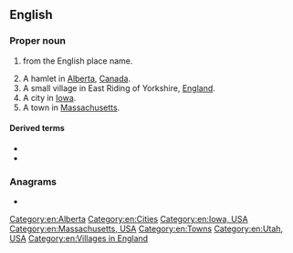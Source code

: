 ==English==
{{wikipedia}}

===Proper noun===
{{en-proper noun}}

# {{surname|en|[[habitational]]|from=Old English|dot=}} from the English place name.
# A hamlet in [[Alberta]], [[Canada]].
# A small village in East Riding of Yorkshire, [[England]].
# A city in [[Iowa]].
# A town in [[Massachusetts]].

====Derived terms====
* {{l|en|Rowleian}}
* {{l|en|Rowleyan}}

===Anagrams===
* {{anagrams|en|a=elorwy|Lowery|Lowrey|Worley|lowery|owlery|yowler}}

[[Category:en:Alberta]]
[[Category:en:Cities]]
[[Category:en:Iowa, USA]]
[[Category:en:Massachusetts, USA]]
[[Category:en:Towns]]
[[Category:en:Utah, USA]]
[[Category:en:Villages in England]]